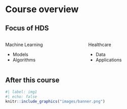# Course overview

## Focus of HDS

::: {.incremental}
:::: {.columns}

::: {.column width="50%"}
Machine Learning 

- Models 
- Algorithms
:::

::: {.column width="50%"}
Healthcare

- Data
- Applications
:::

::::
:::

## After this course
```{r}
#| label: img1
#| echo: false
knitr::include_graphics("images/banner.png")
```



